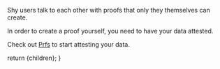 
Shy users talk to each other with proofs that only they themselves can create.

In order to create a proof yourself, you need to have your data attested.

Check out <a href={props.attestationLink}>Prfs</a> to start attesting your data.

  return <MarkdownWrapper>{children}</MarkdownWrapper>;
}
